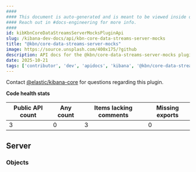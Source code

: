 ```yaml
---
####
#### This document is auto-generated and is meant to be viewed inside our experimental, new docs system.
#### Reach out in #docs-engineering for more info.
####
id: kibKbnCoreDataStreamsServerMocksPluginApi
slug: /kibana-dev-docs/api/kbn-core-data-streams-server-mocks
title: "@kbn/core-data-streams-server-mocks"
image: https://source.unsplash.com/400x175/?github
description: API docs for the @kbn/core-data-streams-server-mocks plugin
date: 2025-10-21
tags: ['contributor', 'dev', 'apidocs', 'kibana', '@kbn/core-data-streams-server-mocks']
---
```




Contact [@elastic/kibana-core](https://github.com/orgs/elastic/teams/kibana-core) for questions regarding this plugin.

**Code health stats**

| Public API count  | Any count | Items lacking comments | Missing exports |
|-------------------|-----------|------------------------|-----------------|
| 3 | 0 | 3 | 0 |

## Server

### Objects
<DocDefinitionList data={kbnCoreDataStreamsServerMocksObj.server.objects}/>


